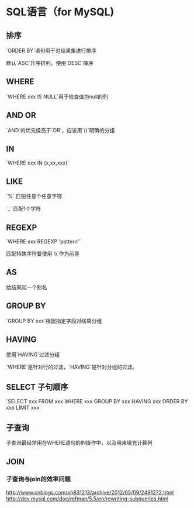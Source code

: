 = SQL语言（for MySQL) =

== 排序 ==

`ORDER BY`语句用于对结果集进行排序

默认`ASC`升序排列，使用`DESC`降序

== WHERE ==
`WHERE xxx IS NULL`用于检查值为null的列

== AND OR ==
`AND`的优先级高于`OR`，应该用`()`明确的分组

== IN ==
`WHERE xxx IN (x,xx,xxx)`

== LIKE ==
`%` 匹配任意个任意字符

`_` 匹配1个字符

== REGEXP ==
`WHERE xxx REGEXP 'pattern'`

匹配特殊字符要使用`\\`作为前导

== AS ==
给结果起一个别名

== GROUP BY ==
`GROUP BY xxx`根据指定字段对结果分组

== HAVING ==
使用`HAVING`过滤分组

`WHERE`是针对行的过滤，`HAVING`是针对分组的过滤。

== SELECT 子句顺序 ==
`SELECT xxx FROM xxx WHERE xxx GROUP BY xxx HAVING xxx ORDER BY xxx LIMIT xxx`

== 子查询 ==
子查询最经常用在WHERE语句的IN操作中，以及用来填充计算列

== JOIN ==


=== 子查询与join的效率问题 ===
[[http://www.cnblogs.com/xh831213/archive/2012/05/09/2491272.html]]
[[http://dev.mysql.com/doc/refman/5.5/en/rewriting-subqueries.html]]
